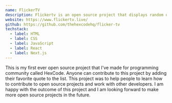 ```yaml
---
name: FlickerTV
description: Flickertv is an open source project that displays random quotes on a CRT TV-like screen. You can add your own favorite quote as your first open source contribution!
website: https://www.flickertv.live/
github: https://github.com/thehexcodehq/flicker-tv
techstack:
  - label: HTML
  - label: CSS
  - label: JavaScript
  - label: React
  - label: Next.js
---
```


This is my first ever open source project that I've made for programming community called HexCode. Anyone can contribute to this project by adding their favorite quote to the list. This project was to help people to learn how to contribute to open source projects and work with other developers. I am happy with the outcome of this project and I am looking forward to make more open source projects in the future.
